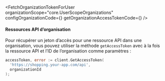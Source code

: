 

<FetchOrganizationTokenForUser
  organizationScope="core.UserScopeOrganizations"
  configOrganizationCode={<ConfigOrganizationCode />}
  getOrganizationAccessTokenCode={<GetOrganizationAccessTokenCode />}
/>

#### Ressources API d’organisation

Pour récupérer un jeton d’accès pour une ressource API dans une organisation, vous pouvez utiliser la méthode `getAccessToken` avec à la fois la ressource API et l’ID de l’organisation comme paramètres :

```go
accessToken, error := client.GetAccessToken(
  'https://shopping.your-app.com/api',
  organizationId
);
```
